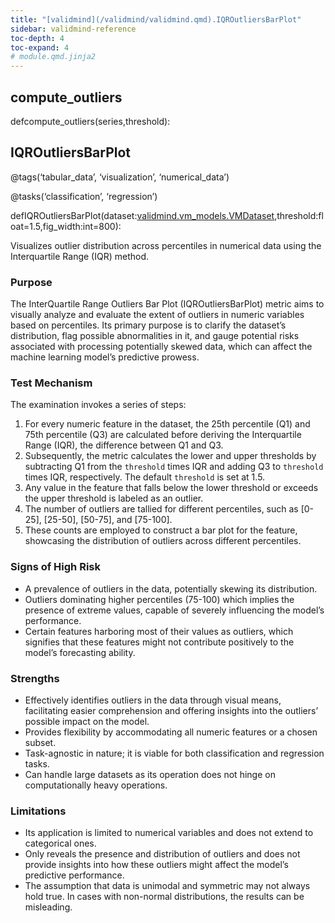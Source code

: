 ```yaml
---
title: "[validmind](/validmind/validmind.qmd).IQROutliersBarPlot"
sidebar: validmind-reference
toc-depth: 4
toc-expand: 4
# module.qmd.jinja2
---
```


<!-- function.qmd.jinja2 -->

## compute_outliers<span class="suffix"></span>

<!-- signatures.jinja2 -->

::: {.signature}

<span class="kw">def</span><span class="name">compute_outliers</span>(<span class="params"><span class="n">series</span><span class="muted">,</span></span><span class="params"><span class="n">threshold</span></span>):

:::

<!-- function.qmd.jinja2 -->

## IQROutliersBarPlot<span class="suffix"></span>

<!-- signatures.jinja2 -->

::: {.signature}

<span class="decorators"><span class="decorator">@<span class="n">tags(<span class="s">'tabular_data'</span>, <span class="s">'visualization'</span>, <span class="s">'numerical_data'</span>)</span></span>

<span class="decorator">@<span class="n">tasks(<span class="s">'classification'</span>, <span class="s">'regression'</span>)</span></span> </span>

<span class="kw">def</span><span class="name">IQROutliersBarPlot</span>(<span class="params"><span class="n">dataset</span><span class="p">:</span><a href="/validmind/validmind/vm_models.qmd#vmdataset">validmind.vm_models.VMDataset</a><span class="muted">,</span></span><span class="params"><span class="n">threshold</span><span class="p">:</span><span class="nb">float</span><span class="o">=</span><span class="kc">1.5</span><span class="muted">,</span></span><span class="params"><span class="n">fig_width</span><span class="p">:</span><span class="nb">int</span><span class="o">=</span><span class="kc">800</span></span>):

:::

<!-- docstring.jinja2 -->

Visualizes outlier distribution across percentiles in numerical data using the Interquartile Range (IQR) method.

### Purpose

The InterQuartile Range Outliers Bar Plot (IQROutliersBarPlot) metric aims to visually analyze and evaluate the extent of outliers in numeric variables based on percentiles. Its primary purpose is to clarify the dataset's distribution, flag possible abnormalities in it, and gauge potential risks associated with processing potentially skewed data, which can affect the machine learning model's predictive prowess.

### Test Mechanism

The examination invokes a series of steps:

1. For every numeric feature in the dataset, the 25th percentile (Q1) and 75th percentile (Q3) are calculated before deriving the Interquartile Range (IQR), the difference between Q1 and Q3.
1. Subsequently, the metric calculates the lower and upper thresholds by subtracting Q1 from the `threshold` times IQR and adding Q3 to `threshold` times IQR, respectively. The default `threshold` is set at 1.5.
1. Any value in the feature that falls below the lower threshold or exceeds the upper threshold is labeled as an outlier.
1. The number of outliers are tallied for different percentiles, such as [0-25], [25-50], [50-75], and [75-100].
1. These counts are employed to construct a bar plot for the feature, showcasing the distribution of outliers across different percentiles.

### Signs of High Risk

- A prevalence of outliers in the data, potentially skewing its distribution.
- Outliers dominating higher percentiles (75-100) which implies the presence of extreme values, capable of severely influencing the model's performance.
- Certain features harboring most of their values as outliers, which signifies that these features might not contribute positively to the model's forecasting ability.

### Strengths

- Effectively identifies outliers in the data through visual means, facilitating easier comprehension and offering insights into the outliers' possible impact on the model.
- Provides flexibility by accommodating all numeric features or a chosen subset.
- Task-agnostic in nature; it is viable for both classification and regression tasks.
- Can handle large datasets as its operation does not hinge on computationally heavy operations.

### Limitations

- Its application is limited to numerical variables and does not extend to categorical ones.
- Only reveals the presence and distribution of outliers and does not provide insights into how these outliers might affect the model's predictive performance.
- The assumption that data is unimodal and symmetric may not always hold true. In cases with non-normal distributions, the results can be misleading.
